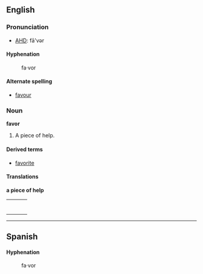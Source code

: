 ==English==
===Pronunciation===
*[[w:AHD|AHD]]: fā'vər

====Hyphenation====
:fa&middot;vor

====Alternate spelling====
*[[favour]]

===Noun===
'''favor'''

# A piece of help.

====Derived terms====
*[[favorite]]

====Translations====
'''a piece of help'''
{| border=0  width=100%
|-
|bgcolor="#FFFFE0" valign=top width=48%|
{|

|}
| width=1% |
|bgcolor="#FFFFE0" valign=top width=48%|
{|

|}
|}

----

==Spanish==
====Hyphenation====
:fa&middot;vor